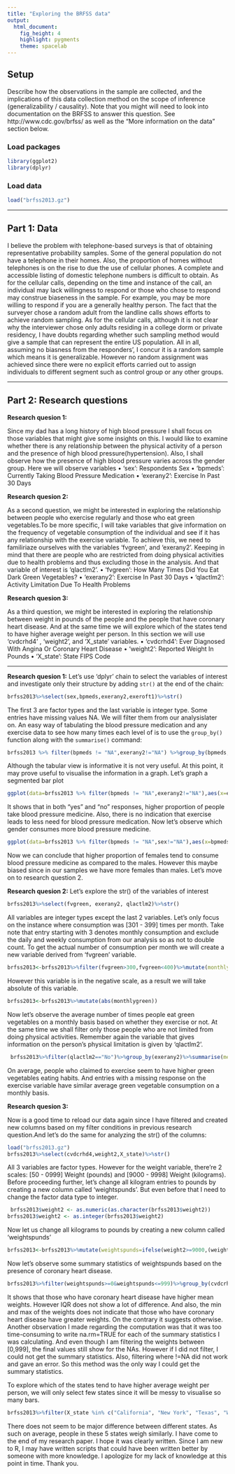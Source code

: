 ---
title: "Exploring the BRFSS data"
output: 
  html_document: 
    fig_height: 4
    highlight: pygments
    theme: spacelab
---

## Setup
Describe how the observations in the sample are collected, and the implications of this data collection method on the scope of inference (generalizability / causality). Note that you might will need to look into documentation on the BRFSS to answer this question. See http://www.cdc.gov/brfss/ as well as the "More information on the data" section below.


### Load packages

```{r load-packages, message = FALSE}
library(ggplot2)
library(dplyr)
```

### Load data

```{r load-data}
load("brfss2013.gz")
```



* * *

## Part 1: Data
I believe the problem with telephone-based surveys is that of obtaining representative probability samples. Some of the general population do not have a telephone in their homes. Also, the proportion of homes without telephones is on the rise to due the use of cellular phones. A complete and accessible listing of domestic telephone numbers is difficult to obtain. As for the cellular calls, depending on the time and instance of the call, an individual may lack willingness to respond or those who chose to respond may construe biaseness in the sample. For example, you may be more willing to respond if you are a generally healthy person.
The fact that the surveyer chose a random adult from the landline calls shows efforts to achieve random sampling. As for the cellular calls, although it is not clear why the interviewer chose only adults residing in a college dorm or private residency, I have doubts regarding whether such sampling method would give a sample that can represent the entire US population.
All in all, assuming no biasness from the responders', I concur it is a random sample which means it is generalizable. However no random assignment was achieved since there were no explicit efforts carried out to assign individuals to different segment such as control group or any other groups.

* * *

## Part 2: Research questions

**Research quesion 1:**

Since  my dad has a long history of high blood pressure I shall focus on those variables that might give some insights on this. I would like to examine whether there is any relationship between the physical activity of a person and the presence of high blood pressure(hypertension).
Also, I shall observe how the presence of high blood pressure varies across the gender group. Here we will observe variables 
•	'sex': Respondents Sex
•	'bpmeds': Currently Taking Blood Pressure Medication
•	'exerany2': Exercise In Past 30 Days

**Research quesion 2:**

As a second question, we might be interested in exploring the relationship between people who exercise regularly and those who eat green vegetables.To be more specific, I will take variables that give information on the frequency of vegetable consumption of the individual and see if it has any relationship with the exercise variable.
To achieve this, we need to familiriaze ourselves with the variables 'fvgreen',  and 'exerany2'. Keeping in mind that there are people who are restricted from doing physical activities due to health problems and thus excluding those in the analysis. And that variable of interest is 'qlactlm2'. 
•	‘fvgreen’: How Many Times Did You Eat Dark Green Vegetables? 
•	‘exerany2’: Exercise In Past 30 Days 
•	‘qlactlm2’: Activity Limitation Due To Health Problems


**Research quesion 3:**

As a third question, we might be interested in exploring the relationship between weight in pounds of the people and the people that have  coronary heart disease. And at the same time we will explore which of the states tend to have higher average weight per person. In this section we will use 'cvdcrhd4' , 'weight2', and 'X_state' variables. 
•	‘cvdcrhd4’: Ever Diagnosed With Angina Or Coronary Heart Disease 
•	‘weight2’: Reported Weight In Pounds 
•	‘X_state’: State FIPS Code

* * *

**Research quesion 1:**
Let's use 'dplyr' chain to select the variables of interest and investigate only their structure by adding `str()` at the end of the chain:

```{r}
brfss2013%>%select(sex,bpmeds,exerany2,exeroft1)%>%str()
```
The first 3 are factor types and the last variable is integer type. Some entries have missing values NA. We will filter them from our analysislater on.
An easy way of tabulating the blood pressure medication and any exercise 
data to see how many times each level of is to use the `group_by()` function along with the `summarise()` command:

```{r}
brfss2013 %>% filter(bpmeds != "NA",exerany2!="NA") %>%group_by(bpmeds,exerany2) %>% summarise(count = n())

```
Although the tabular view is informative it is not very useful. At this point, it may prove useful to visualise the information in a graph. Let's graph a segmented bar plot
```{r}
ggplot(data=brfss2013 %>% filter(bpmeds != "NA",exerany2!="NA"),aes(x=exerany2,fill=bpmeds))                      +geom_bar()

```

It shows that in both "yes" and "no" responses, higher proportion of people take blood pressure medicine. Also, there is no indication that exercise leads to less need for blood pressure medication. Now let's observe which gender consumes more blood pressure medicine.
```{r}
ggplot(data=brfss2013 %>% filter(bpmeds != "NA",sex!="NA"),aes(x=bpmeds,fill=sex))+geom_bar()

```
Now we can conclude that higher proportion of females tend to consume blood pressure medicine as compared to the males. However this maybe biased since in our samples we have more females than males. Let's move on to research question 2.

**Research quesion 2:**
Let's explore the str() of the variables of interest

```{r}
brfss2013%>%select(fvgreen, exerany2, qlactlm2)%>%str()
```
All variables are integer types except the last 2 variables. 
Let's only focus on the instance where consumption was [301 - 399] times per month. Take note that entry starting with 3 denotes monthly consumption and exclude the daily and weekly consumption from our analysis so as not to double count. To get the actual number of consumption per month we will create a new variable derived from ‘fvgreen’ variable.

```{r}
brfss2013<-brfss2013%>%filter(fvgreen>300,fvgreen<400)%>%mutate(monthlygreen=300-fvgreen)
```
However this variable is in the negative scale, as a result we will take absolute of this variable.
```{r}
brfss2013<-brfss2013%>%mutate(abs(monthlygreen))
```

Now let's observe the average number of times people eat green vegetables on a monthly basis based on whether they exercise or not. At the same time we shall filter only those people who are not limited from doing physical activities. Remember again the variable that gives information on the person’s physical limitation is given by ‘qlactlm2’.

```{r}
 brfss2013%>%filter(qlactlm2=="No")%>%group_by(exerany2)%>%summarise(mean_dd=mean(abs(monthlygreen)))
```
On average, people who claimed to exercise seem to have higher green vegetables eating habits. And entries with a missing response on the exercise variable have similar average green vegetable consumption on a monthly basis.

**Research quesion 3:**

Now is a good time to reload our data again since I have filtered and created new columns based on my filter conditions in previous research question.And let's do the same for analyzing the str() of the columns:

```{r}
load("brfss2013.gz")
brfss2013%>%select(cvdcrhd4,weight2,X_state)%>%str()
```

All 3 variables are factor types. However for the weight variable, there're 2 scales: [50 - 0999]	Weight (pounds) and [9000 - 9998]	Weight (kilograms). Before proceeding further, let's change all kilogram entries to pounds by creating a new column called 'weightspunds'. But even before that I need to change the factor data type to integer. 

```{r}
 brfss2013$weight2 <- as.numeric(as.character(brfss2013$weight2))
brfss2013$weight2 <- as.integer(brfss2013$weight2)
```
Now let us change all kilograms to pounds by creating a new column called 'weightspunds'
```{r}
brfss2013<-brfss2013%>%mutate(weightspunds=ifelse(weight2>=9000,(weight2-9000)*2.204,weight2))
```

Now let's observe some summary statistics of weightspunds based on the presence of coronary heart disease.
```{r}
brfss2013%>%filter(weightspunds>=0&weightspunds<=999)%>%group_by(cvdcrhd4)%>%summarise(mean_dd=mean(weightspunds),min_dd=min(weightspunds),max_dd=max(weightspunds),IQR_dd=IQR(weightspunds))
```

It shows that those who have coronary heart disease have higher mean weights. However IQR does not show a lot of difference. And also, the min and max of the weights does not indicate that those who have coronary heart disease have greater weights. On the contrary it suggests otherwise.
Another observation I made regarding the computation was that it was too time-consuming to write na.rm=TRUE for each of the summary statistics I was calculating. And even though I am filtering the weights between [0,999], the final values still show for the NAs. However if I did not filter, I could not get the summary statistics. Also, filtering where !=NA did not work and gave an error. So this method was the only way I could get the summary statistics. 

To explore which of the states tend to have higher average weight per person, we will only select few states since it will be messy to visualise so many bars. 

```{r}
brfss2013%>%filter(X_state %in% c("California", "New York", "Texas", "Washington", "Iowa", "Colorado"))%>%ggplot(aes(x=X_state, y=weightspunds)) + stat_summary_bin(fun.y="mean", geom="bar")
```
There does not seem to be major difference between different states. As such on average, people in these 5 states weigh similarly. 
I have come to the end of my research paper. I hope it was clearly written. Since I am new to R, I may have written scripts that could have been written better by someone with more knowledge. I apologize for my lack of knowledge at this point in time. Thank you.